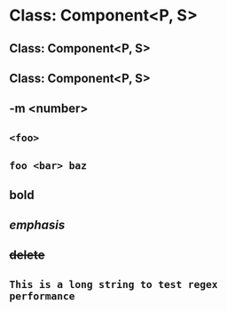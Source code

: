 # Class: Component\<P, S\>

## Class: Component\<P, S\>

## Class: Component&lt;P, S&gt;

## -m \<number\>

## `<foo>`

## `foo <bar> baz`

## **bold**

## *emphasis*

## ~~delete~~

## `This is a long string to test regex performance`
